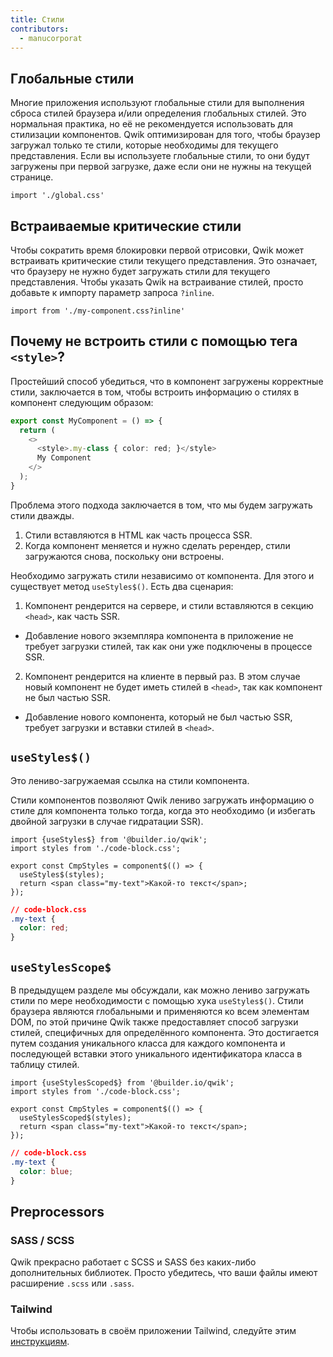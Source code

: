```yaml
---
title: Стили
contributors:
  - manucorporat
---
```


## Глобальные стили

Многие приложения используют глобальные стили для выполнения сброса стилей браузера и/или определения глобальных стилей. Это нормальная практика, но её не рекомендуется использовать для стилизации компонентов. Qwik оптимизирован для того, чтобы браузер загружал только те стили, которые необходимы для текущего представления. Если вы используете глобальные стили, то они будут загружены при первой загрузке, даже если они не нужны на текущей странице.

```tsx
import './global.css'
```

## Встраиваемые критические стили

Чтобы сократить время блокировки первой отрисовки, Qwik может встраивать критические стили текущего представления. Это означает, что браузеру не нужно будет загружать стили для текущего представления. Чтобы указать Qwik на встраивание стилей, просто добавьте к импорту параметр запроса `?inline`.

```tsx
import from './my-component.css?inline'
```

## Почему не встроить стили с помощью тега `<style>`?

Простейший способ убедиться, что в компонент загружены корректные стили, заключается в том, чтобы встроить информацию о стилях в компонент следующим образом:

```typescript
export const MyComponent = () => {
  return (
    <>
      <style>.my-class { color: red; }</style>
      My Component
    </>
  );
}
```

Проблема этого подхода заключается в том, что мы будем загружать стили дважды.

1. Стили вставляются в HTML как часть процесса SSR.
2. Когда компонент меняется и нужно сделать ререндер, стили загружаются снова, поскольку они встроены.

Необходимо загружать стили независимо от компонента. Для этого и существует метод `useStyles$()`. Есть два сценария:

1. Компонент рендерится на сервере, и стили вставляются в секцию `<head>`, как часть SSR.
  - Добавление нового экземпляра компонента в приложение не требует загрузки стилей, так как они уже подключены в процессе SSR.
2. Компонент рендерится на клиенте в первый раз. В этом случае новый компонент не будет иметь стилей в `<head>`, так как компонент не был частью SSR.
  - Добавление нового компонента, который не был частью SSR, требует загрузки и вставки стилей в `<head>`.

## `useStyles$()`

Это лениво-загружаемая ссылка на стили компонента.

Стили компонентов позволяют Qwik лениво загружать информацию о стиле для компонента только тогда, когда это необходимо (и избегать двойной загрузки в случае гидратации SSR).

```tsx
import {useStyles$} from '@builder.io/qwik';
import styles from './code-block.css';

export const CmpStyles = component$(() => {
  useStyles$(styles);
  return <span class="my-text">Какой-то текст</span>;
});
```

```css
// code-block.css
.my-text {
  color: red;
}
```

## `useStylesScope$`

В предыдущем разделе мы обсуждали, как можно лениво загружать стили по мере необходимости с помощью хука `useStyles$()`.
Стили браузера являются глобальными и применяются ко всем элементам DOM, по этой причине Qwik также предоставляет способ загрузки стилей, специфичных для определённого компонента.
Это достигается путем создания уникального класса для каждого компонента и последующей вставки этого уникального идентификатора класса в таблицу стилей.

```tsx
import {useStylesScoped$} from '@builder.io/qwik';
import styles from './code-block.css';

export const CmpStyles = component$(() => {
  useStylesScoped$(styles);
  return <span class="my-text">Какой-то текст</span>;
});
```

```css
// code-block.css
.my-text {
  color: blue;
}
```

## Preprocessors

### SASS / SCSS

Qwik прекрасно работает с SCSS и SASS без каких-либо дополнительных библиотек. Просто убедитесь, что ваши файлы имеют расширение `.scss` или `.sass`.

### Tailwind

Чтобы использовать в своём приложении Tailwind, следуйте этим [инструкциям](../../../qwikcity/integrations/tailwind).
